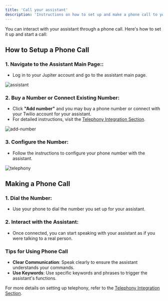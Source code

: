 ```yaml
---
title: 'Call your assistant'
description: 'Instructions on how to set up and make a phone call to your assistant'
---
```


You can interact with your assistant through a phone call. Here's how to set it up and start a call:

## How to Setup a Phone Call

### 1. **Navigate to the Assistant Main Page**::
   - Log in to your Jupiter account and go to the assistant main page.

   ![assistant](/images/02-03-03-01-assistant.png)

### 2. **Buy a Number or Connect Existing Number**:
   - Click **"Add number"** and you may buy a phone number or connect with your Twilio account for your assistant. 
   - For detailed instructions, visit the [Telephony Integration Section](/telephony/introduction).

   ![add-number](/images/02-03-03-02-add-number.png)

### 3. **Configure the Number**:
   - Follow the instructions to configure your phone number with the assistant.

   ![telephony](/images/02-03-03-03-telephony.png)

## Making a Phone Call

### 1. **Dial the Number**:
   - Use your phone to dial the number you set up for your assistant.

### 2. **Interact with the Assistant**:
   - Once connected, you can start speaking with your assistant as if you were talking to a real person.

### Tips for Using Phone Call

- **Clear Communication**: Speak clearly to ensure the assistant understands your commands.
- **Use Keywords**: Use specific keywords and phrases to trigger the assistant's functions.

For more details on setting up telephony, refer to the [Telephony Integration Section](/telephony/introduction).
